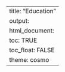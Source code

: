 ---
title: "Education"
output: 
  html_document:
    toc: TRUE
    toc_float: FALSE
    theme: cosmo
---